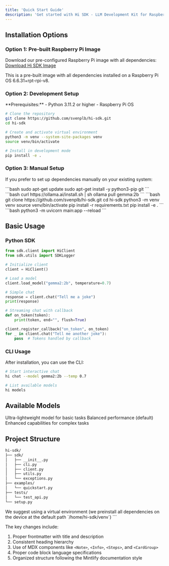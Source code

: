 ```yaml
---
title: 'Quick Start Guide'
description: 'Get started with Hi SDK - LLM Development Kit for Raspberry Pi'
---
```


## Installation Options

### Option 1: Pre-built Raspberry Pi Image

Download our pre-configured Raspberry Pi image with all dependencies:
[Download Hi SDK Image](your_drive_link_here)

<Note>
  This is a pre-built image with all dependencies installed on a Raspberry Pi OS 6.6.31+rpt-rpi-v8.
</Note>

### Option 2: Development Setup

<Info>
  **Prerequisites:**
  - Python 3.11.2 or higher
  - Raspberry Pi OS
</Info>

```bash
# Clone the repository
git clone https://github.com/svenplb/hi-sdk.git
cd hi-sdk

# Create and activate virtual environment
python3 -m venv --system-site-packages venv
source venv/bin/activate

# Install in development mode
pip install -e .
```

### Option 3: Manual Setup

If you prefer to set up dependencies manually on your existing system:

<Steps>
  <Step title="Install System Dependencies">
    ```bash
    sudo apt-get update
    sudo apt-get install -y python3-pip git
    ```
  </Step>

  <Step title="Install Ollama">
    ```bash
    curl https://ollama.ai/install.sh | sh
    ollama pull gemma:2b
    ```
  </Step>

  <Step title="Set Up SDK">
    ```bash
    git clone https://github.com/svenplb/hi-sdk.git
    cd hi-sdk
    python3 -m venv venv
    source venv/bin/activate
    pip install -r requirements.txt
    pip install -e .
    ```
  </Step>

  <Step title="Start API Server">
    ```bash
    python3 -m uvicorn main:app --reload
    ```
  </Step>
</Steps>

## Basic Usage

### Python SDK

```python
from sdk.client import HiClient
from sdk.utils import SDKLogger

# Initialize client
client = HiClient()

# Load a model
client.load_model("gemma2:2b", temperature=0.7)

# Simple chat
response = client.chat("Tell me a joke")
print(response)

# Streaming chat with callback
def on_token(token):
    print(token, end="", flush=True)

client.register_callback("on_token", on_token)
for _ in client.chat("Tell me another joke"):
    pass  # Tokens handled by callback
```

### CLI Usage

After installation, you can use the CLI:

```bash
# Start interactive chat
hi chat --model gemma2:2b --temp 0.7

# List available models
hi models
```

## Available Models

<CardGroup cols={3}>
  <Card title="qwen:0.5b" icon="feather">
    Ultra-lightweight model for basic tasks
  </Card>
  <Card title="qwen:1.8b" icon="bolt">
    Balanced performance (default)
  </Card>
  <Card title="gemma2:2b" icon="rocket">
    Enhanced capabilities for complex tasks
  </Card>
</CardGroup>

## Project Structure

```bash
hi-sdk/
├── sdk/
│   ├── __init__.py
│   ├── cli.py
│   ├── client.py
│   ├── utils.py
│   └── exceptions.py
├── examples/
│   └── quickstart.py
├── tests/
│   └── test_api.py
└── setup.py
```

<Note>
  We suggest using a virtual environment (we preinstall all dependencies on the device at the default path `/home/hi-sdk/venv`)
</Note>
```

The key changes include:
1. Proper frontmatter with title and description
2. Consistent heading hierarchy
3. Use of MDX components like `<Note>`, `<Info>`, `<Steps>`, and `<CardGroup>`
4. Proper code block language specifications
5. Organized structure following the Mintlify documentation style
